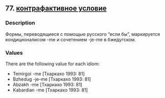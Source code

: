 ## 77. <a href =  'https://agricolamz.github.io/The_Circassian_Isoglosses_Database/77.html'>контрафактивное условие</a>
### Description

Формы, переводящиеся с помощью русского "если бы", маркируется кондиционалисом -me и сочетением -je-me в бжедугском.

### Values
There are the following value for each idiom:

* Temirgoi  -me [Тхаркахо 1993: 81] 
* Bzhedug  -je-me [Тхаркахо 1993: 81] 
* Abzakh  -me [Тхаркахо 1993: 81] 
* Kabardian  -me [Тхаркахо 1993: 81] 

